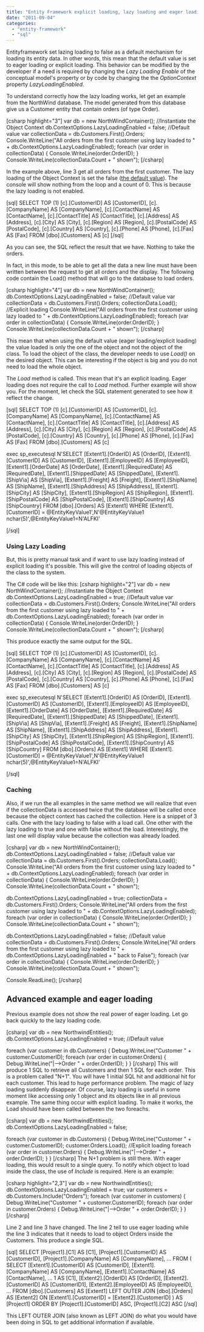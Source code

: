 ```yaml
---
title: "Entity Framework explicit loading, lazy loading and eager loading"
date: "2011-09-04"
categories: 
  - "entity-framework"
  - "sql"
---
```


Entityframework set lazing loading to false as a default mechanism for loading its entity data. In other words, this mean that the default value is set to eager loading or explicit loading. This behavior can be modified by the developer if a need is required by changing the _Lazy Loading Enable_ of the conceptual model's property or by code by changing the the _OptionContext_ property _LazyLoadingEnabled_.

To understand correctly how the lazy loading works, let get an example from the NorthWind database. The model generated from this database give us a Customer entity that contain orders (of type Order).

\[csharp highlight="3"\] var db = new NorthWindContainer(); //Instantiate the Object Context db.ContextOptions.LazyLoadingEnabled = false; //Default value var collectionData = db.Customers.First().Orders; Console.WriteLine("All orders from the first customer using lazy loaded to " + db.ContextOptions.LazyLoadingEnabled); foreach (var order in collectionData) { Console.WriteLine(order.OrderID); } Console.WriteLine(collectionData.Count + " shown"); \[/csharp\]

In the example above, line 3 get all orders from the first customer. The lazy loading of the Object Context is set the false ([the default value](http://msdn.microsoft.com/en-us/library/system.data.objects.objectcontextoptions.lazyloadingenabled.aspx "Default value for the LazyLoadingEnabled of the ObjectContext")). The console will show nothing from the loop and a count of 0. This is because the lazy loading is not enabled.

\[sql\] SELECT TOP (1) \[c\].\[CustomerID\] AS \[CustomerID\], \[c\].\[CompanyName\] AS \[CompanyName\], \[c\].\[ContactName\] AS \[ContactName\], \[c\].\[ContactTitle\] AS \[ContactTitle\], \[c\].\[Address\] AS \[Address\], \[c\].\[City\] AS \[City\], \[c\].\[Region\] AS \[Region\], \[c\].\[PostalCode\] AS \[PostalCode\], \[c\].\[Country\] AS \[Country\], \[c\].\[Phone\] AS \[Phone\], \[c\].\[Fax\] AS \[Fax\] FROM \[dbo\].\[Customers\] AS \[c\] \[/sql\]

As you can see, the SQL reflect the result that we have. Nothing to take the orders.

In fact, in this mode, to be able to get all the data a new line must have been written between the request to get all orders and the display. The following code contain the Load() method that will go to the database to load orders.

\[csharp highlight="4"\] var db = new NorthWindContainer(); db.ContextOptions.LazyLoadingEnabled = false; //Default value var collectionData = db.Customers.First().Orders; collectionData.Load(); //Explicit loading Console.WriteLine("All orders from the first customer using lazy loaded to " + db.ContextOptions.LazyLoadingEnabled); foreach (var order in collectionData) { Console.WriteLine(order.OrderID); } Console.WriteLine(collectionData.Count + " shown"); \[/csharp\]

This mean that when using the default value (eager loading/explicit loading) the value loaded is only the one of the object and not the object of the class. To load the object of the class, the developer needs to use _Load()_ on the desired object. This can be interesting if the object is big and you do not need to load the whole object.

The _Load_ method is called. This mean that it's an explicit loading. Eager loading does not require the call to _Load_ method. Further example will show you. For the moment, let check the SQL statement generated to see how it reflect the change.

\[sql\] SELECT TOP (1) \[c\].\[CustomerID\] AS \[CustomerID\], \[c\].\[CompanyName\] AS \[CompanyName\], \[c\].\[ContactName\] AS \[ContactName\], \[c\].\[ContactTitle\] AS \[ContactTitle\], \[c\].\[Address\] AS \[Address\], \[c\].\[City\] AS \[City\], \[c\].\[Region\] AS \[Region\], \[c\].\[PostalCode\] AS \[PostalCode\], \[c\].\[Country\] AS \[Country\], \[c\].\[Phone\] AS \[Phone\], \[c\].\[Fax\] AS \[Fax\] FROM \[dbo\].\[Customers\] AS \[c\]

exec sp\_executesql N'SELECT \[Extent1\].\[OrderID\] AS \[OrderID\], \[Extent1\].\[CustomerID\] AS \[CustomerID\], \[Extent1\].\[EmployeeID\] AS \[EmployeeID\], \[Extent1\].\[OrderDate\] AS \[OrderDate\], \[Extent1\].\[RequiredDate\] AS \[RequiredDate\], \[Extent1\].\[ShippedDate\] AS \[ShippedDate\], \[Extent1\].\[ShipVia\] AS \[ShipVia\], \[Extent1\].\[Freight\] AS \[Freight\], \[Extent1\].\[ShipName\] AS \[ShipName\], \[Extent1\].\[ShipAddress\] AS \[ShipAddress\], \[Extent1\].\[ShipCity\] AS \[ShipCity\], \[Extent1\].\[ShipRegion\] AS \[ShipRegion\], \[Extent1\].\[ShipPostalCode\] AS \[ShipPostalCode\], \[Extent1\].\[ShipCountry\] AS \[ShipCountry\] FROM \[dbo\].\[Orders\] AS \[Extent1\] WHERE \[Extent1\].\[CustomerID\] = @EntityKeyValue1',N'@EntityKeyValue1 nchar(5)',@EntityKeyValue1=N'ALFKI'

\[/sql\]

### Using Lazy Loading

But, this is pretty manual task and if want to use lazy loading instead of explicit loading it's possible. This will give the control of loading objects of the class to the system.

The C# code will be like this: \[csharp highlight="2"\] var db = new NorthWindContainer(); //Instantiate the Object Context db.ContextOptions.LazyLoadingEnabled = true; //Default value var collectionData = db.Customers.First().Orders; Console.WriteLine("All orders from the first customer using lazy loaded to " + db.ContextOptions.LazyLoadingEnabled); foreach (var order in collectionData) { Console.WriteLine(order.OrderID); } Console.WriteLine(collectionData.Count + " shown"); \[/csharp\]

This produce exactly the same output for the SQL.

\[sql\] SELECT TOP (1) \[c\].\[CustomerID\] AS \[CustomerID\], \[c\].\[CompanyName\] AS \[CompanyName\], \[c\].\[ContactName\] AS \[ContactName\], \[c\].\[ContactTitle\] AS \[ContactTitle\], \[c\].\[Address\] AS \[Address\], \[c\].\[City\] AS \[City\], \[c\].\[Region\] AS \[Region\], \[c\].\[PostalCode\] AS \[PostalCode\], \[c\].\[Country\] AS \[Country\], \[c\].\[Phone\] AS \[Phone\], \[c\].\[Fax\] AS \[Fax\] FROM \[dbo\].\[Customers\] AS \[c\]

exec sp\_executesql N'SELECT \[Extent1\].\[OrderID\] AS \[OrderID\], \[Extent1\].\[CustomerID\] AS \[CustomerID\], \[Extent1\].\[EmployeeID\] AS \[EmployeeID\], \[Extent1\].\[OrderDate\] AS \[OrderDate\], \[Extent1\].\[RequiredDate\] AS \[RequiredDate\], \[Extent1\].\[ShippedDate\] AS \[ShippedDate\], \[Extent1\].\[ShipVia\] AS \[ShipVia\], \[Extent1\].\[Freight\] AS \[Freight\], \[Extent1\].\[ShipName\] AS \[ShipName\], \[Extent1\].\[ShipAddress\] AS \[ShipAddress\], \[Extent1\].\[ShipCity\] AS \[ShipCity\], \[Extent1\].\[ShipRegion\] AS \[ShipRegion\], \[Extent1\].\[ShipPostalCode\] AS \[ShipPostalCode\], \[Extent1\].\[ShipCountry\] AS \[ShipCountry\] FROM \[dbo\].\[Orders\] AS \[Extent1\] WHERE \[Extent1\].\[CustomerID\] = @EntityKeyValue1',N'@EntityKeyValue1 nchar(5)',@EntityKeyValue1=N'ALFKI'

\[/sql\]

### Caching

Also, if we run the all examples in the same method we will realize that even if the collectionData is accessed twice that the database will be called once because the object context has cached the collection. Here is a snippet of 3 calls. One with the lazy loading to false with a load call. One other with the lazy loading to true and one with false without the load. Interestingly, the last one will display value because the collection was already loaded.

\[csharp\] var db = new NorthWindContainer(); db.ContextOptions.LazyLoadingEnabled = false; //Default value var collectionData = db.Customers.First().Orders; collectionData.Load(); Console.WriteLine("All orders from the first customer using lazy loaded to " + db.ContextOptions.LazyLoadingEnabled); foreach (var order in collectionData) { Console.WriteLine(order.OrderID); } Console.WriteLine(collectionData.Count + " shown");

db.ContextOptions.LazyLoadingEnabled = true; collectionData = db.Customers.First().Orders; Console.WriteLine("All orders from the first customer using lazy loaded to " + db.ContextOptions.LazyLoadingEnabled); foreach (var order in collectionData) { Console.WriteLine(order.OrderID); } Console.WriteLine(collectionData.Count + " shown");

db.ContextOptions.LazyLoadingEnabled = false; //Default value collectionData = db.Customers.First().Orders; Console.WriteLine("All orders from the first customer using lazy loaded to " + db.ContextOptions.LazyLoadingEnabled + " back to False"); foreach (var order in collectionData) { Console.WriteLine(order.OrderID); } Console.WriteLine(collectionData.Count + " shown");

Console.ReadLine(); \[/csharp\]

## Advanced example and eager loading

Previous example does not show the real power of eager loading. Let go back quickly to the lazy loading code.

\[csharp\] var db = new NorthwindEntities(); db.ContextOptions.LazyLoadingEnabled = true; //Default value

foreach (var customer in db.Customers) { Debug.WriteLine("Customer " + customer.CustomerID); foreach (var order in customer.Orders) { Debug.WriteLine("|-->Order " + order.OrderID); } } \[/csharp\] This will produce 1 SQL to retrieve all Customers and then 1 SQL for each order. This is a problem called "N+1". You will have 1 initial SQL hit and additional hit for each customer. This lead to huge performance problem. The magic of lazy loading suddenly disappear. Of course, lazy loading is useful in some moment like accessing only 1 object and its objects like in all previous example. The same thing occur with explicit loading. To make it works, the Load should have been called between the two foreachs.

\[csharp\] var db = new NorthwindEntities(); db.ContextOptions.LazyLoadingEnabled = false;

foreach (var customer in db.Customers) { Debug.WriteLine("Customer " + customer.CustomerID); customer.Orders.Load(); //Explicit loading foreach (var order in customer.Orders) { Debug.WriteLine("|-->Order " + order.OrderID); } } \[/csharp\] The N+1 problem is still there. With eager loading, this would result to a single query. To notify which object to load inside the class, the use of _Include_ is required. Here is an example:

\[csharp highlight="2,3"\] var db = new NorthwindEntities(); db.ContextOptions.LazyLoadingEnabled = true; var customers = db.Customers.Include("Orders"); foreach (var customer in customers) { Debug.WriteLine("Customer " + customer.CustomerID); foreach (var order in customer.Orders) { Debug.WriteLine("|-->Order " + order.OrderID); } } \[/csharp\]

Line 2 and line 3 have changed. The line 2 tell to use eager loading while the line 3 indicates that it needs to load to object Orders inside the Customers. This produce a single SQL.

\[sql\] SELECT \[Project1\].\[C1\] AS \[C1\], \[Project1\].\[CustomerID\] AS \[CustomerID\], \[Project1\].\[CompanyName\] AS \[CompanyName\], ... FROM ( SELECT \[Extent1\].\[CustomerID\] AS \[CustomerID\], \[Extent1\].\[CompanyName\] AS \[CompanyName\], \[Extent1\].\[ContactName\] AS \[ContactName\], ... 1 AS \[C1\], \[Extent2\].\[OrderID\] AS \[OrderID\], \[Extent2\].\[CustomerID\] AS \[CustomerID1\], \[Extent2\].\[EmployeeID\] AS \[EmployeeID\], ... FROM \[dbo\].\[Customers\] AS \[Extent1\] LEFT OUTER JOIN \[dbo\].\[Orders\] AS \[Extent2\] ON \[Extent1\].\[CustomerID\] = \[Extent2\].\[CustomerID\] ) AS \[Project1\] ORDER BY \[Project1\].\[CustomerID\] ASC, \[Project1\].\[C2\] ASC \[/sql\]

This LEFT OUTER JOIN (also known as LEFT JOIN) do what you would have been doing in SQL to get additional information if available.
